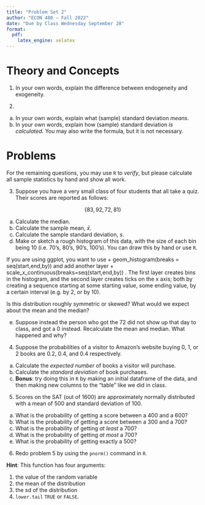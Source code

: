 ```yaml
---
title: "Problem Set 2"
author: "ECON 480 — Fall 2022"
date: "Due by Class Wednesday September 28"
format:
  pdf:
    latex_engine: xelatex
---
```


# Theory and Concepts

1. In your own words, explain the difference between endogeneity and exogeneity.

\clearpage

2. 

a. In your own words, explain what (sample) standard deviation *means*.
b. In your own words, explain how (sample) standard deviation *is calculated.* You may also write the formula, but it is not necessary. 

\clearpage

# Problems

For the remaining questions, you may use `R` to *verify*, but please calculate all sample statistics by hand and show all work.

3. Suppose you have a very small class of four students that all take a quiz. Their scores are reported as follows:

$$\{83, 92, 72, 81\}$$

a. Calculate the median.
b. Calculate the sample mean, $\bar{x}$.
c. Calculate the sample standard deviation, $s$.
d. Make or sketch a rough histogram of this data, with the size of each bin being 10 (i.e. 70's, 80's, 90's, 100's). You can draw this by hand or use `R`.

If you are using ggplot, you want to use + geom_histogram(breaks = seq(start,end,by)) and add another layer + scale_x_continuous(breaks=seq(start,end,by)) . The first layer creates bins in the histogram, and the second layer creates ticks on the x axis; both by creating a sequence starting at some starting value, some ending value,  by a certain interval (e.g. by 2, or by 10).

Is this distribution roughly symmetric or skewed? What would we expect about the mean and the median?

e. Suppose instead the person who got the 72 did not show up that day to class, and got a 0 instead. Recalculate the mean and median. What happened and why?

\clearpage

4. Suppose the probabilities of a visitor to Amazon’s website buying 0, 1, or 2 books are 0.2, 0.4, and 0.4 respectively.

a. Calculate the *expected number* of books a visitor will purchase.
b. Calculate the *standard deviation* of book purchases.
c. **Bonus**: try doing this in `R` by making an initial dataframe of the data, and then making new columns to the "table" like we did in class.

\clearpage

5. Scores on the SAT (out of 1600) are approximately normally distributed with a mean of 500 and standard deviation of 100.

a. What is the probability of getting a score between a 400 and a 600?
b. What is the probability of getting a score between a 300 and a 700?
c. What is the probability of getting *at least* a 700?
d. What is the probability of getting *at most* a 700?
e. What is the probability of getting exactly a 500?

\clearpage

6. Redo problem 5 by using the `pnorm()` command in `R`.

**Hint**: This function has four arguments:

1.  the value of the random variable
2.  the mean of the distribution
3.  the sd of the distribution
4.  `lower.tail` `TRUE` or `FALSE`.
